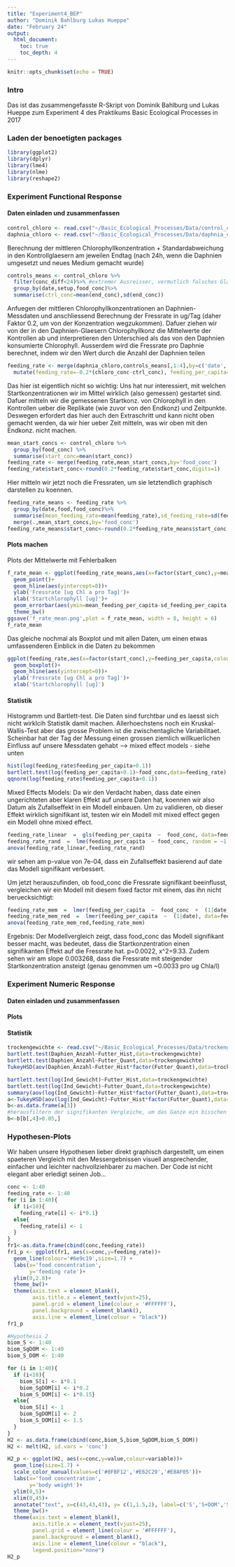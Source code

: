 ```yaml
---
title: "Experiment4_BEP"
author: "Dominik Bahlburg Lukas Hueppe"
date: "February 24"
output:
  html_document:
    toc: true
    toc_depth: 4
---
```


```r
knitr::opts_chunk$set(echo = TRUE)
```

### Intro
Das ist das zusammengefasste R-Skript von Dominik Bahlburg und Lukas Hueppe zum Experiment 4 des Praktikums
Basic Ecological Processes in 2017

### Laden der benoetigten packages
```r
library(ggplot2)
library(dplyr)
library(lme4)
library(nlme)
library(reshape2)
```

### Experiment Functional Response
#### Daten einladen und zusammenfassen
```r
control_chloro <- read.csv("~/Basic_Ecological_Processes/Data/control_chloro.csv")
daphnia_chloro <- read.csv("~/Basic_Ecological_Processes/Data/daphnia_chloro.csv")
```
Berechnung der mittleren Chlorophyllkonzentration + Standardabweichung in den Kontrollglaesern 
am jeweilen Endtag (nach 24h, wenn die Daphnien umgesetzt und neues Medium gemacht wurde)
```r
controls_means <- control_chloro %>%
  filter(conc_diff<24)%>% #extremer Ausreisser, vermutlich falsches Glas gemessen
  group_by(date,setup,food_conc)%>%
  summarise(ctrl_conc=mean(end_conc),sd(end_conc))
```
Anfuegen der mittleren Chlorophyllkonzentrationen an Daphnien-Messdaten und anschliessend Berechnung
der Fressrate in ug/Tag (daher Faktor 0.2, um von der Konzentration wegzukommen). Dafuer ziehen wir von der in den Daphnien-Glaesern Chlorophyllkonz die Mittelwerte der Kontrollen ab und interpretieren den Unterschied als das von den Daphnien konsumierte Chlorophyll. Ausserdem wird die Fressrate pro Daphnie berechnet, indem wir den Wert durch die Anzahl der Daphnien teilen
```r
feeding_rate <- merge(daphnia_chloro,controls_means[,1:4],by=c('date','food_conc')) %>%
  mutate(feeding_rate=-0.2*(chloro_conc-ctrl_conc), feeding_per_capita=feeding_rate/daphnia_count)
```
Das hier ist eigentlich nicht so wichtig: Uns hat nur interessiert, mit welchen Startkonzentrationen
wir im Mittel wirklich (also gemessen) gestartet sind. Dafuer mitteln wir die gemessenen Startkonz.
von Chlorophyll in den Kontrollen ueber die Replikate (wie zuvor von den Endkonz) und Zeitpunkte. 
Deswegen erfordert das hier auch den Extraschritt und kann nicht oben gemacht werden, da wir hier ueber Zeit mitteln, was wir oben mit den Endkonz. nicht machen.
```r
mean_start_concs <- control_chloro %>%
  group_by(food_conc) %>%
  summarise(start_conc=mean(start_conc))
feeding_rate <- merge(feeding_rate,mean_start_concs,by='food_conc')  
feeding_rate$start_conc<-round(0.2*feeding_rate$start_conc,digits=1)
```
Hier mitteln wir jetzt noch die Fressraten, um sie letztendlich graphisch darstellen zu koennen.
```r
feeding_rate_means <- feeding_rate %>%
  group_by(date,food,food_conc)%>%
  summarise(mean_feeding_rate=mean(feeding_rate),sd_feeding_rate=sd(feeding_rate),mean_feeding_per_capita=mean(feeding_per_capita),sd_feeding_per_capita=sd(feeding_per_capita)) %>%
  merge(.,mean_start_concs,by='food_conc') 
feeding_rate_means$start_conc<-round(0.2*feeding_rate_means$start_conc,digits=1)
```

#### Plots machen
Plots der Mittelwerte mit Fehlerbalken
```r
f_rate_mean <- ggplot(feeding_rate_means,aes(x=factor(start_conc),y=mean_feeding_per_capita,colour=date))+
  geom_point()+
  geom_hline(aes(yintercept=0))+
  ylab('Fressrate [ug Chl a pro Tag]')+
  xlab('Startchlorophyll [ug]')+
  geom_errorbar(aes(ymin=mean_feeding_per_capita-sd_feeding_per_capita,ymax=mean_feeding_per_capita+sd_feeding_per_capita), width = 0.25)+
  theme_bw()
ggsave('f_rate_mean.png',plot = f_rate_mean, width = 8, height = 6)
f_rate_mean
```

Das gleiche nochmal als Boxplot und mit allen Daten, um einen etwas umfassenderen Einblick in die Daten zu bekommen
```r
ggplot(feeding_rate,aes(x=factor(start_conc),y=feeding_per_capita,colour=date))+
  geom_boxplot()+
  geom_hline(aes(yintercept=0))+
  ylab('Fressrate [ug Chl a pro Tag]')+
  xlab('Startchlorophyll [ug]')
```

#### Statistik
Histogramm und Bartlett-test. Die Daten sind furchtbar und es laesst sich nicht wirklcih
Statistik damit machen. Allerhoechstens noch ein Kruskal-Wallis-Test aber das grosse Problem
ist die zwischentagliche Variabilitaet. Scheinbar hat der Tag der Messung einen grossen 
ziemlich willkuerlichen Einfluss auf unsere Messdaten gehabt --> mixed effect models - siehe unten
```r
hist(log(feeding_rate$feeding_per_capita+0.1))
bartlett.test(log(feeding_per_capita+0.1)~food_conc,data=feeding_rate)
qqnorm(log(feeding_rate$feeding_per_capita+0.1))
```

Mixed Effects Models: Da wir den Verdacht haben, dass date einen ungerichteten aber klaren Effekt auf unsere Daten hat, koennen wir also Datum als Zufallseffekt in ein Modell einbauen. Um zu validieren, ob dieser Effekt wirklich signifikant ist, testen wir ein Modell mit mixed effect gegen ein Modell ohne mixed effect. 

```r
feeding_rate_linear  =  gls(feeding_per_capita  ~  food_conc, data=feeding_rate, method="REML")
feeding_rate_rand  =  lme(feeding_per_capita  ~ food_conc, random = ~1 | date, data=feeding_rate, method="REML")
anova(feeding_rate_linear,feeding_rate_rand)
```
wir sehen am p-value von 7e-04, dass ein Zufallseffekt basierend auf date das Modell signifikant verbessert.

Um jetzt herauszufinden, ob food_conc die Fressrate signifikant beeinflusst, vergleichen wir ein Modell mit diesem fixed factor mit einem, das ihn nicht beruecksichtigt: 
```r
feeding_rate_mem  =  lmer(feeding_per_capita  ~  food_conc  +  (1|date), data=feeding_rate,REML=FALSE)
feeding_rate_mem_red  =  lmer(feeding_per_capita  ~  (1|date), data=feeding_rate,REML=FALSE)
anova(feeding_rate_mem_red,feeding_rate_mem)
```

Ergebnis: Der Modellvergleich zeigt, dass food_conc das Modell signifikant besser macht, was bedeutet, dass die Startkonzentration einen signifikanten Effekt auf die Fressrate hat. p=0.0022, x^2=9.33. Zudem sehen wir am slope 0.003268, dass die Fressrate mit steigender Startkonzentration ansteigt (genau genommen um ~0.0033 pro ug Chla/l)

### Experiment Numeric Response
#### Daten einladen und zusammenfassen

#### Plots

#### Statistik
```r
trockengewichte <- read.csv("~/Basic_Ecological_Processes/Data/trockengewichte.csv")
bartlett.test(Daphien_Anzahl~Futter_Hist,data=trockengewichte)
bartlett.test(Daphien_Anzahl~Futter_Quant,data=trockengewichte)
TukeyHSD(aov(Daphien_Anzahl~Futter_Hist*factor(Futter_Quant),data=trockengewichte))

bartlett.test(log(Ind_Gewicht)~Futter_Hist,data=trockengewichte)
bartlett.test(log(Ind_Gewicht)~Futter_Quant,data=trockengewichte)
summary(aov(log(Ind_Gewicht)~Futter_Hist*factor(Futter_Quant),data=trockengewichte))
a<-TukeyHSD(aov(log(Ind_Gewicht)~Futter_Hist*factor(Futter_Quant),data=trockengewichte))
b<-as.data.frame(a[3])
#herausfiltern der signifikanten Vergleiche, um das Ganze ein bisschen übersichtlicher zu haben...
b<-b[b[,4]>0.05,] 
```
### Hypothesen-Plots
Wir haben unsere Hypothesen lieber direkt graphisch dargestellt, um einen spaeteren Vergleich mit den Messergebnissen visuell ansprechender, einfacher und leichter nachvollziehbarer zu machen.
Der Code ist nicht elegant aber erledigt seinen Job...

```r
conc <- 1:40
feeding_rate <- 1:40
for (i in 1:40){
  if (i<10){
    feeding_rate[i] <- i*0.1}
  else{
    feeding_rate[i] <- 1
  }
}
fr1<-as.data.frame(cbind(conc,feeding_rate))
fr1_p <- ggplot(fr1, aes(x=conc,y=feeding_rate))+
  geom_line(colour='#6e9c19',size=1.7) +
  labs(x='food concentration',
       y='feeding rate')+
  ylim(0,2.8)+
  theme_bw()+
  theme(axis.text = element_blank(),
        axis.title.x = element_text(vjust=25),
        panel.grid = element_line(colour = '#FFFFFF'),
        panel.background = element_blank(),
        axis.line = element_line(colour = "black"))
fr1_p

#Hypothesis 2
biom_S <- 1:40
biom_SgDOM <- 1:40
biom_S_DOM <- 1:40

for (i in 1:40){
  if (i<10){
    biom_S[i] <- i*0.1
    biom_SgDOM[i] <- i*0.2
    biom_S_DOM[i] <- i*0.15}
  else{
    biom_S[i] <- 1
    biom_SgDOM[i] <- 2
    biom_S_DOM[i] <- 1.5
  }
}
H2 <- as.data.frame(cbind(conc,biom_S,biom_SgDOM,biom_S_DOM))
H2 <- melt(H2, id.vars = 'conc')

H2_p <- ggplot(H2, aes(x=conc,y=value,colour=variable))+
  geom_line(size=1.7) +
  scale_color_manual(values=c('#0FBF12','#E62C29','#E8AF05'))+
  labs(x='food concentration',
       y='body weight')+
  ylim(0,5)+
  xlim(0,45)+
  annotate("text", x=c(43,43,43), y= c(1,1.5,2), label=c('S','S+DOM','SgDOM'))+
  theme_bw()+
  theme(axis.text = element_blank(),
        axis.title.x = element_text(vjust=25),
        panel.grid = element_line(colour = '#FFFFFF'),
        panel.background = element_blank(),
        axis.line = element_line(colour = "black"),
        legend.position="none")
H2_p
```